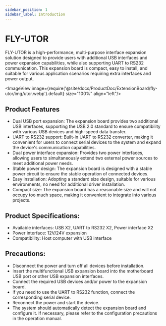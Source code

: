 ```yaml
---
sidebar_position: 1
sidebar_label: Introduction
---
```


# FLY-UTOR

FLY-UTOR is a high-performance, multi-purpose interface expansion solution designed to provide users with additional USB interfaces and power expansion capabilities, while also supporting UART to RS232 communication. This expansion board is compact, easy to install, and suitable for various application scenarios requiring extra interfaces and power output.

<ImageView image={require('@site/docs/ProductDoc/ExtensionBoard/fly-utor/img/utor.webp').default} size="100%" align="left"/>

## Product Features

* Dual USB port expansion: The expansion board provides two additional USB interfaces, supporting the USB 2.0 standard to ensure compatibility with various USB devices and high-speed data transfer.
* UART to RS232 support: Built-in UART to RS232 converter, making it convenient for users to connect serial devices to the system and expand the device's communication capabilities.
* Dual power interface expansion: Provides two power interfaces, allowing users to simultaneously extend two external power sources to meet additional power needs.
* Stable power design: The expansion board is designed with a stable power circuit to ensure the stable operation of connected devices.
* Easy installation: Adopting a standard size design, suitable for various environments, no need for additional driver installation.
* Compact size: The expansion board has a reasonable size and will not occupy too much space, making it convenient to integrate into various projects.

## Product Specifications:

* Available interfaces: USB X2, UART to RS232 X2, Power interface X2
* Power interface: 12V/24V expansion
* Compatibility: Host computer with USB interface

## Precautions:

* Disconnect the power and turn off all devices before installation.
* Insert the multifunctional USB expansion board into the motherboard USB port or other USB expansion interfaces.
* Connect the required USB devices and/or power to the expansion board.
* If you need to use the UART to RS232 function, connect the corresponding serial device.
* Reconnect the power and start the device.
* The system should automatically detect the expansion board and configure it. If necessary, please refer to the configuration precautions in the operation manual.

